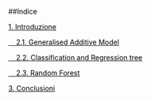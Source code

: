 ##<a name="00_Indice" style="pointer-events: none; cursor: default;" ><font color="black" ><font color="black">Indice</font></font></a>

<a href="#100_Introduction" ><font color="black">1. Introduzione</font></a>

<a href="#210_GAM" ><font color="black" ><font color="black"> &nbsp; &nbsp; 2.1. Generalised Additive Model</font></a>

<a href="#220_CART" ><font color="black"> &nbsp; &nbsp;  2.2. Classification and Regression tree</font></a>

<a href="#230_RF" ><font color="black"> &nbsp; &nbsp;  2.3. Random Forest</font></a>

<a href="#300_CONCLUSIONI" ><font color="black"> 3. Conclusioni</font></a>


<br></br>
<br></br>